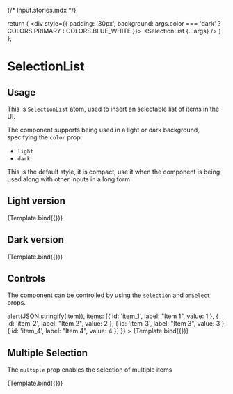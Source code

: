 {/* Input.stories.mdx */}



<Meta title="Atoms/SelectionList" component={SelectionList} />

  return (
    <div style={{
      padding: '30px',
      background: args.color === 'dark' ? COLORS.PRIMARY : COLORS.BLUE_WHITE
    }}>
      <SelectionList {...args} />
    </div>
  )
};

# SelectionList

##  Usage

This is `SelectionList` atom, used to insert an selectable list of items in the UI.

The component supports being used in a light or dark background, specifying the `color` prop:

- `light`
- `dark`

This is the default style, it is compact, use it when the component is being used along with other inputs in a long form

## Light version

<Canvas withSource="open">
  <Story
    name="light"
    args={{
      color: 'light',
      items: [{
        id: 'item_1',
        label: "Item 1",
        value: 1
      }, {
        id: 'item_2',
        label: "Item 2",
        value: 2
      }, {
        id: 'item_3',
        label: "Item 3",
        value: 3
      }, {
        id: 'item_4',
        label: "Item 4",
        value: 4
      }]
    }}
  >
    {Template.bind({})}
  </Story>
</Canvas>

## Dark version

<Canvas withSource="open">
  <Story
    name="dark"
    args={{
      color: 'dark',
      items: [{
        id: "item_1",
        label: "Item 1",
        value: 1
      }, {
        id: "item_2",
        label: "Item 2",
        value: 2
      }, {
        id: "item_3",
        label: "Item 3",
        value: 3
      }, {
        id: "item_4",
        label: "Item 4",
        value: 4
      }]
    }}
  >
    {Template.bind({})}
  </Story>
</Canvas>

## Controls

The component can be controlled by using the `selection` and `onSelect` props.

<Canvas withSource="open">
  <Story
    name="controlled"
    args={{
      selection: 'item_1',
      onSelect: (item) => alert(JSON.stringify(item)),
      items: [{
        id: 'item_1',
        label: "Item 1",
        value: 1
      }, {
        id: 'item_2',
        label: "Item 2",
        value: 2
      }, {
        id: 'item_3',
        label: "Item 3",
        value: 3
      }, {
        id: 'item_4',
        label: "Item 4",
        value: 4
      }]
    }}
  >
    {Template.bind({})}
  </Story>
</Canvas>

## Multiple Selection

The `multiple` prop enables the selection of multiple items

<Canvas withSource="open">
  <Story
    name="multiple selection"
    args={{
      multiple: true,
      items: [{
        id: 'item_1',
        label: "Item 1",
        value: 1
      }, {
        id: 'item_2',
        label: "Item 2",
        value: 2
      }, {
        id: 'item_3',
        label: "Item 3",
        value: 3
      }, {
        id: 'item_4',
        label: "Item 4",
        value: 4
      }]
    }}
  >
    {Template.bind({})}
  </Story>
</Canvas>
